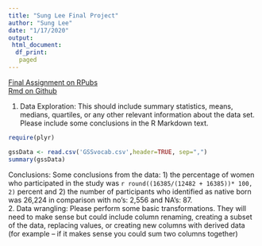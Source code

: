 ```yaml
---
title: "Sung Lee Final Project"
author: "Sung Lee"
date: "1/17/2020"
output: 
 html_document:
  df_print: 
   paged
---
```

[Final Assignment on RPubs](http://rpubs.com/logicalschema/r_final_project "Sung's Final Project Rpubs")
<br>
[Rmd on Github](https://github.com/logicalschema/r_winter_projects/blob/master/finalproject.Rmd "Sung's Final Project Assignment Github")


1. Data Exploration: This should include summary statistics, means, medians, quartiles, or any other relevant information about the data set. Please include some conclusions in the R Markdown text.

``` r
require(plyr)

gssData <- read.csv('GSSvocab.csv',header=TRUE, sep=",")
summary(gssData)

```

Conclusions: Some conclusions from the data: 1) the percentage of women who participated in the study was `r round((16385/(12482 + 16385))* 100, 2)` percent and 2) the number of participants who identified as native born was 26,224 in comparison with no's: 2,556 and NA's: 87.
<br>
2. Data wrangling: Please perform some basic transformations. They will need to make sense but could include column renaming, creating a subset of the data, replacing values, or creating new columns with derived data (for example – if it makes sense you could sum two columns together)


